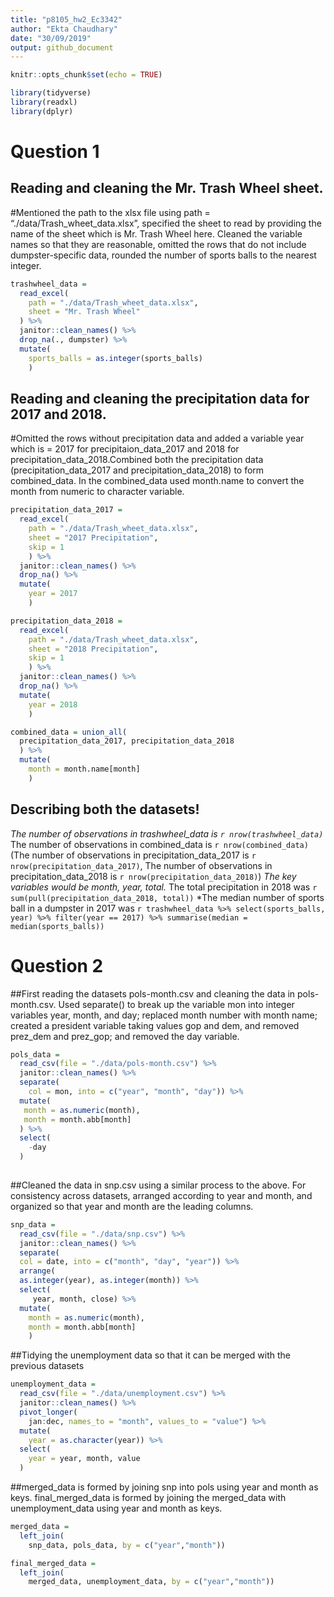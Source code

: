 ```yaml
---
title: "p8105_hw2_Ec3342"
author: "Ekta Chaudhary"
date: "30/09/2019"
output: github_document
---
```


```r
knitr::opts_chunk$set(echo = TRUE)

library(tidyverse)
library(readxl)
library(dplyr)

```

# Question 1

## Reading and cleaning the Mr. Trash Wheel sheet. 
#Mentioned the path to the xlsx file using path = "./data/Trash_wheet_data.xlsx", specified the sheet to read by providing the name of the sheet which is Mr. Trash Wheel here. Cleaned the variable names so that they are reasonable, omitted the rows that do not include dumpster-specific data, rounded the number of sports balls to the nearest integer.

```r
trashwheel_data = 
  read_excel(
    path = "./data/Trash_wheet_data.xlsx", 
    sheet = "Mr. Trash Wheel"
  ) %>%
  janitor::clean_names() %>%
  drop_na(., dumpster) %>%
  mutate(
    sports_balls = as.integer(sports_balls)
    )
```

## Reading and cleaning the precipitation data for 2017 and 2018. 
#Omitted the rows without precipitation data and added a variable year which is = 2017 for precipitaion_data_2017 and 2018 for precipitation_data_2018.Combined both the precipitation data (precipitation_data_2017 and precipitation_data_2018) to form combined_data. In the combined_data used month.name to convert the month from numeric to character variable.

```r
precipitation_data_2017 =
  read_excel(
    path = "./data/Trash_wheet_data.xlsx",
    sheet = "2017 Precipitation", 
    skip = 1
    ) %>%
  janitor::clean_names() %>%
  drop_na() %>%
  mutate(
    year = 2017
    )

precipitation_data_2018 =
  read_excel(
    path = "./data/Trash_wheet_data.xlsx",
    sheet = "2018 Precipitation",
    skip = 1
    ) %>%
  janitor::clean_names() %>%
  drop_na() %>%
  mutate(
    year = 2018
    )

combined_data = union_all(
  precipitation_data_2017, precipitation_data_2018
  ) %>%
  mutate(
    month = month.name[month] 
    )
```
## Describing both the datasets!
*The number of observations in trashwheel_data is `r nrow(trashwheel_data)`
*The number of observations in combined_data is `r nrow(combined_data)`
(The number of observations in precipitation_data_2017 is `r nrow(precipitation_data_2017)`,
The number of observations in precipitation_data_2018 is `r nrow(precipitation_data_2018)`) 
*The key variables would be month, year, total. 
*The total precipitation in 2018 was `r sum(pull(precipitation_data_2018, total))`
*The median number of sports ball in a dumpster in 2017 was `r trashwheel_data %>% select(sports_balls, year) %>% filter(year == 2017) %>% summarise(median = median(sports_balls))`

# Question 2

##First reading the datasets pols-month.csv and cleaning the data in pols-month.csv. Used separate() to break up the variable mon into integer variables year, month, and day; replaced month number with month name; created a president variable taking values gop and dem, and removed prez_dem and prez_gop; and removed the day variable.

```r
pols_data = 
  read_csv(file = "./data/pols-month.csv") %>%
  janitor::clean_names() %>%
  separate(
    col = mon, into = c("year", "month", "day")) %>% 
  mutate(
   month = as.numeric(month),
   month = month.abb[month]
  ) %>%
  select(
    -day
  )
  
```

##Cleaned the data in snp.csv using a similar process to the above. For consistency across datasets, arranged according to year and month, and organized so that year and month are the leading columns.

```r
snp_data =
  read_csv(file = "./data/snp.csv") %>% 
  janitor::clean_names() %>% 
  separate(
  col = date, into = c("month", "day", "year")) %>% 
  arrange(
  as.integer(year), as.integer(month)) %>%
  select(
     year, month, close) %>%
  mutate(
    month = as.numeric(month),
    month = month.abb[month]
    ) 
```
##Tidying the unemployment data so that it can be merged with the previous datasets

```r
unemployment_data =
  read_csv(file = "./data/unemployment.csv") %>%
  janitor::clean_names() %>%
  pivot_longer(
    jan:dec, names_to = "month", values_to = "value") %>%
  mutate(
    year = as.character(year)) %>%
  select(
    year = year, month, value
  )
```

##merged_data is formed by joining snp into pols using year and month as keys. final_merged_data is formed by joining the merged_data with unemployment_data using year and month as keys.

```r
merged_data =
  left_join(
    snp_data, pols_data, by = c("year","month"))

final_merged_data =
  left_join(
    merged_data, unemployment_data, by = c("year","month"))
```



